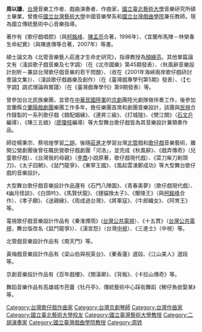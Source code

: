 {{unreferenced|time=2012-10-06T11:19:50+00:00}}
'''周以謙'''，[[台灣|台灣]]音樂工作者、戲曲演奏者、作曲家，[[國立臺北藝術大學|國立臺北藝術大學]]音樂研究所碩士畢業，曾擔任[[國立台灣藝術大學|國立台灣藝術大學]]中國音樂學系和[[國立台灣戲曲學院|國立台灣戲曲學院]]兼任教師。現為國立傳統藝術中心音樂指導。

著作有《歌仔戲唱腔》（與[[柯銘峰|柯銘峰]]、[[陳孟亮|陳孟亮]]合著，1996年）、《宜蘭布馬陣－林榮春生命紀實》（與陳進傳等合著，2007年）等書。

碩士論文為《北管音樂藝人莊進才生命史研究》，指導教授為[[顏綠芬|顏綠芬]]。其他單篇論文有〈淺談歌子戲音樂及七字調〉（在《北市國樂》第45期發表）、〈秋風辭音樂設計剖析－兼談台灣歌仔戲音樂的若干問題〉、（收在《2001年海峽兩岸歌仔戲研討會論文集》）、〈淺談歌仔戲器樂及創作〉（在《臺灣戲專學刊第5期》發表）、〈【七字調】調式理論與實踐〉（在《臺灣戲專學刊》第9期發表）等。

曾參加台北民族樂團，並曾在[[中華民國陸軍|中華民國陸軍]]的[[京劇|京劇]]團陸光劇隊做伴奏工作，後參加宜蘭縣立[[蘭陽戲劇團|蘭陽戲劇團]]樂團工作多年，擔任樂團首席和劇團音樂設計，該團與[[民視|民視]]合作錄製的一系列歌仔戲《錯配姻緣》、《連昇三級》、《打城隍》、《樊江關》（[[石文戶|石文戶]]編導）、《陳三五娘》（[[廖瓊枝|廖瓊枝]]編導）等大型舞台歌仔戲皆為其音樂設計兼領奏作品。

師從楊秉宗、蔡培煌學習[[二胡|二胡]]，後隨[[莊進才|莊進才]]學習台灣[[北管|北管]]戲和[[歌仔戲|歌仔戲]]音樂藝術，離開公營劇團後曾任職民營歌仔戲劇團「河洛」，並完成《秋風辭》、《戲弄傳奇》（兒童歌仔戲）、《台灣我的母親》（[[李喬_(1934年)|李喬]]小說原著，歌仔戲現代戲）、《菜刀柴刀剃頭刀》、《太子回朝》、《鼠鬥龍爭》、《東寧王國》、《風起雲湧鄭成功》等大型舞台歌仔戲的音樂設計。

大型舞台歌仔戲音樂設計作品還有《石門八陣圖》、《青春美夢》（歌仔戲現代戲）、《幽月怪談》、《白頭吟》、《馬賢伏龍》、《貍貓換太子》、《蘭陵王》（與[[柯銘峰|柯銘峰]]合作）、《孝子願》、《送親緣》、《周成過台灣》、《將軍寇》、《牛郎織女》、《阿育王》等。

電視歌仔戲音樂設計作品有《秦淮煙雨》([[台灣公共電視|台灣公共電視]]）、《十五貫》（[[台灣公共電視|台灣公共電視]]，舞台版改名《鼠鬥龍爭》）、《漢宮怨》（台灣[[中視|中視]]）、《三進士》（中視）等。

北管戲音樂設計作品有《南天門》等。

黃梅戲音樂設計作品有《梁山伯與祝英台》、《秦香蓮》選段、《江山美人》選段等。

京劇音樂設計作品有《百年戲樓》、《關漢卿》、《背叛》、《卡拉山傳奇》等。

舞蹈音樂作品有高雄城市芭蕾《牡丹亭》、傳統藝術中心踩街舞蹈《鯽仔魚欲娶某》等。

[[Category:台灣歌仔戲作曲家|Category:台灣歌仔戲作曲家]]
[[Category:台灣京劇琴師|Category:台灣京劇琴師]]
[[Category:台灣作曲家|Category:台灣作曲家]]
[[Category:國立臺北藝術大學校友|Category:國立臺北藝術大學校友]]
[[Category:國立臺灣藝術大學教授|Category:國立臺灣藝術大學教授]]
[[Category:二胡演奏家|Category:二胡演奏家]]
[[Category:國立臺灣戲曲學院教授|Category:國立臺灣戲曲學院教授]]
[[Category:周姓|Category:周姓]]